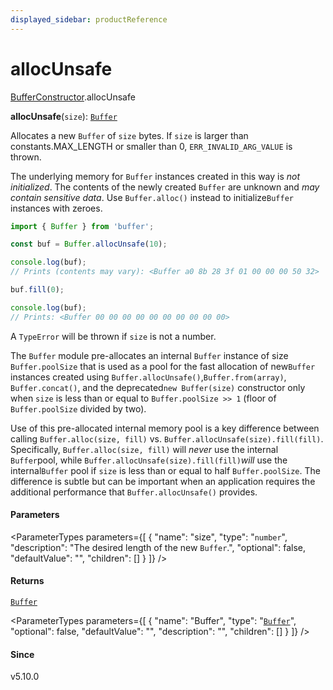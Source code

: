 ```yaml
---
displayed_sidebar: productReference
---
```



# allocUnsafe

[BufferConstructor](../../interfaces/BufferConstructor.mdx).allocUnsafe

**allocUnsafe**(`size`): [`Buffer`](../../variables/Buffer-1.mdx)

Allocates a new `Buffer` of `size` bytes. If `size` is larger than constants.MAX_LENGTH or smaller than 0, `ERR_INVALID_ARG_VALUE` is thrown.

The underlying memory for `Buffer` instances created in this way is _not_
_initialized_. The contents of the newly created `Buffer` are unknown and _may contain sensitive data_. Use `Buffer.alloc()` instead to initialize`Buffer` instances with zeroes.

```js
import { Buffer } from 'buffer';

const buf = Buffer.allocUnsafe(10);

console.log(buf);
// Prints (contents may vary): <Buffer a0 8b 28 3f 01 00 00 00 50 32>

buf.fill(0);

console.log(buf);
// Prints: <Buffer 00 00 00 00 00 00 00 00 00 00>
```

A `TypeError` will be thrown if `size` is not a number.

The `Buffer` module pre-allocates an internal `Buffer` instance of
size `Buffer.poolSize` that is used as a pool for the fast allocation of new`Buffer` instances created using `Buffer.allocUnsafe()`,`Buffer.from(array)`, `Buffer.concat()`, and the
deprecated`new Buffer(size)` constructor only when `size` is less than or equal
to `Buffer.poolSize >> 1` (floor of `Buffer.poolSize` divided by two).

Use of this pre-allocated internal memory pool is a key difference between
calling `Buffer.alloc(size, fill)` vs. `Buffer.allocUnsafe(size).fill(fill)`.
Specifically, `Buffer.alloc(size, fill)` will _never_ use the internal `Buffer`pool, while `Buffer.allocUnsafe(size).fill(fill)`_will_ use the internal`Buffer` pool if `size` is less
than or equal to half `Buffer.poolSize`. The
difference is subtle but can be important when an application requires the
additional performance that `Buffer.allocUnsafe()` provides.

#### Parameters

<ParameterTypes parameters={[
  {
    "name": "size",
    "type": "`number`",
    "description": "The desired length of the new `Buffer`.",
    "optional": false,
    "defaultValue": "",
    "children": []
  }
]} />

#### Returns

[`Buffer`](../../variables/Buffer-1.mdx)

<ParameterTypes parameters={[
  {
    "name": "Buffer",
    "type": "[`Buffer`](../../variables/Buffer-1.mdx)",
    "optional": false,
    "defaultValue": "",
    "description": "",
    "children": []
  }
]} />

#### Since

v5.10.0
